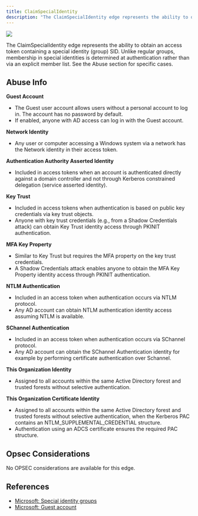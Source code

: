 ---
title: ClaimSpecialIdentity
description: "The ClaimSpecialIdentity edge represents the ability to obtain an access token containing a special identity (group) SID."
---

<img src="/assets/enterprise-AND-community-edition-pill-tag.svg"/> 


The ClaimSpecialIdentity edge represents the ability to obtain an access token containing a special identity (group) SID. Unlike regular groups, membership in special identities is determined at authentication rather than via an explicit member list.
See the Abuse section for specific cases.

Abuse Info
----------

**Guest Account**
* The Guest user account allows users without a personal account to log in. The account has no password by default.
* If enabled, anyone with AD access can log in with the Guest account.

**Network Identity**
* Any user or computer accessing a Windows system via a network has the Network identity in their access token.

**Authentication Authority Asserted Identity**
* Included in access tokens when an account is authenticated directly against a domain controller and not through Kerberos constrained delegation (service asserted identity).

**Key Trust**
* Included in access tokens when authentication is based on public key credentials via key trust objects.
* Anyone with key trust credentials (e.g., from a Shadow Credentials attack) can obtain Key Trust identity access through PKINIT authentication.

**MFA Key Property**
* Similar to Key Trust but requires the MFA property on the key trust credentials.
* A Shadow Credentials attack enables anyone to obtain the MFA Key Property identity access through PKINIT authentication.

**NTLM Authentication**
* Included in an access token when authentication occurs via NTLM protocol.
* Any AD account can obtain NTLM authentication identity access assuming NTLM is available.

**SChannel Authentication**
* Included in an access token when authentication occurs via SChannel protocol.
* Any AD account can obtain the SChannel Authentication identity for example by performing certificate authentication over Schannel.

**This Organization Identity**
* Assigned to all accounts within the same Active Directory forest and trusted forests without selective authentication.

**This Organization Certificate Identity**
* Assigned to all accounts within the same Active Directory forest and trusted forests without selective authentication, when the Kerberos PAC contains an NTLM_SUPPLEMENTAL_CREDENTIAL structure.
* Authentication using an ADCS certificate ensures the required PAC structure.

Opsec Considerations
----------

No OPSEC considerations are available for this edge.

References
----------

* [Microsoft: Special identity groups](https://learn.microsoft.com/en-us/windows-server/identity/ad-ds/manage/understand-special-identities-groups)
* [Microsoft: Guest account](https://learn.microsoft.com/en-us/windows-server/identity/ad-ds/manage/understand-default-user-accounts#guest-account)
